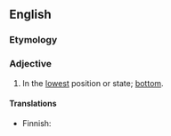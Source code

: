 ==English==

===Etymology===
{{suffix|under|most|lang=en}}

===Adjective===
{{en-adj|-}}

# In the [[lowest]] position or state; [[bottom]].

====Translations====
{{trans-top|lowest position}}
* Finnish: {{t+|fi|alin}}
{{trans-mid}}
{{trans-bottom}}